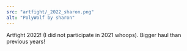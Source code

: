 ---
src: "artfight/_2022_sharon.png"
alt: "PolyWolf by sharon"
---

Artfight 2022! (I did not participate in 2021 whoops). Bigger haul than previous years!
